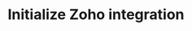 ---
title: 'Initialize Zoho integration'
openapi: 'POST /api/v1/{persona}/integrations/zoho/init'
---